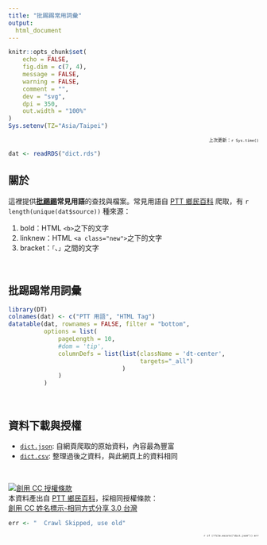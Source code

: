 ```yaml
---
title: "批踢踢常用詞彙"
output:
  html_document
---
```


```r
knitr::opts_chunk$set(
	echo = FALSE,
	fig.dim = c(7, 4),
	message = FALSE,
	warning = FALSE,
	comment = "",
	dev = "svg",
	dpi = 350,
	out.width = "100%"
)
Sys.setenv(TZ="Asia/Taipei")
```

<p style="text-align:right; font-size:9px">
上次更新：`r Sys.time()`
</p>


```r
dat <- readRDS("dict.rds")
```

## 關於

這裡提供**[批踢踢](https://term.ptt.cc/)常見用語**的查找與檔案。常見用語自 [PTT 鄉民百科](http://zh.pttpedia.wikia.com/wiki/) 爬取，有 `r length(unique(dat$source))` 種來源：

1. bold：HTML `<b>`之下的文字
1. linknew：HTML `<a class="new">`之下的文字
1. bracket：`「`、`」`之間的文字

<br>

## 批踢踢常用詞彙

```r
library(DT)
colnames(dat) <- c("PTT 用語", "HTML Tag")
datatable(dat, rownames = FALSE, filter = "bottom",
          options = list(
              pageLength = 10,
              #dom = 'tip',
              columnDefs = list(list(className = 'dt-center', 
                                     targets="_all")
                                )
              )
          )
```

<br>

## 資料下載與授權

- [`dict.json`](./dict.json): 自網頁爬取的原始資料，內容最為豐富
- [`dict.csv`](./dict.csv): 整理過後之資料，與此網頁上的資料相同

<br>

<a rel="license" href="http://creativecommons.org/licenses/by-sa/3.0/tw/"><img alt="創用 CC 授權條款" style="border-width:0" src="https://i.creativecommons.org/l/by-sa/3.0/tw/88x31.png" /></a><br />本資料產出自 [PTT 鄉民百科](http://zh.pttpedia.wikia.com/wiki/PTT%E9%84%89%E6%B0%91%E7%99%BE%E7%A7%91:%E9%97%9C%E6%96%BC%E6%9C%AC%E7%AB%99)，採相同授權條款：<br><a rel="license" href="http://creativecommons.org/licenses/by-sa/3.0/tw/">創用 CC 姓名標示-相同方式分享 3.0 台灣</a>




```r
err <- "  Crawl Skipped, use old"
```
<p style="text-align:right; font-size:6px">
`r if (!file.exists("dict.json")) err`
</p>
